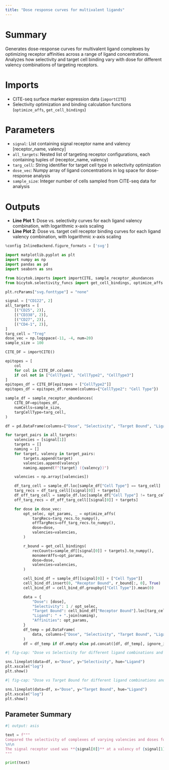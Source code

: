 ```yaml
---
title: "Dose response curves for multivalent ligands"
---
```


# Summary
Generates dose-response curves for multivalent ligand complexes by optimizing receptor affinities across a range of ligand concentrations. Analyzes how selectivity and target cell binding vary with dose for different valency combinations of targeting receptors.

# Imports
- CITE-seq surface marker expression data (`importCITE`)
- Selectivity optimization and binding calculation functions (`optimize_affs`, `get_cell_bindings`)

# Parameters
- `signal`: List containing signal receptor name and valency [receptor_name, valency]
- `all_targets`: Nested list of targeting receptor configurations, each containing tuples of (receptor_name, valency)
- `targ_cell`: String identifier for target cell type in selectivity optimization
- `dose_vec`: Numpy array of ligand concentrations in log space for dose-response analysis
- `sample_size`: Integer number of cells sampled from CITE-seq data for analysis

# Outputs
- **Line Plot 1**: Dose vs. selectivity curves for each ligand valency combination, with logarithmic x-axis scaling
- **Line Plot 2**: Dose vs. target cell receptor binding curves for each ligand valency combination, with logarithmic x-axis scaling

```python
%config InlineBackend.figure_formats = ['svg']

import matplotlib.pyplot as plt
import numpy as np
import pandas as pd
import seaborn as sns

from bicytok.imports import importCITE, sample_receptor_abundances
from bicytok.selectivity_funcs import get_cell_bindings, optimize_affs

plt.rcParams["svg.fonttype"] = "none"

signal = ["CD122", 2]
all_targets = [
    [("CD25", 2)],
    [("CD338", 2)],
    [("CD27", 2)],
    [("CD4-1", 2)],
]
targ_cell = "Treg"
dose_vec = np.logspace(-11, -4, num=20)
sample_size = 100

CITE_DF = importCITE()

epitopes = [
    col
    for col in CITE_DF.columns
    if col not in ["CellType1", "CellType2", "CellType3"]
]
epitopes_df = CITE_DF[epitopes + ["CellType2"]]
epitopes_df = epitopes_df.rename(columns={"CellType2": "Cell Type"})

sample_df = sample_receptor_abundances(
    CITE_DF=epitopes_df,
    numCells=sample_size,
    targCellType=targ_cell,
)

df = pd.DataFrame(columns=["Dose", "Selectivity", "Target Bound", "Ligand"])

for target_pairs in all_targets:
    valencies = [signal[1]]
    targets = []
    naming = []
    for target, valency in target_pairs:
        targets.append(target)
        valencies.append(valency)
        naming.append(f"{target} ({valency})")

    valencies = np.array([valencies])

    df_targ_cell = sample_df.loc[sample_df["Cell Type"] == targ_cell]
    targ_recs = df_targ_cell[[signal[0]] + targets]
    df_off_targ_cell = sample_df.loc[sample_df["Cell Type"] != targ_cell]
    off_targ_recs = df_off_targ_cell[[signal[0]] + targets]

    for dose in dose_vec:
        opt_selec, opt_params, _ = optimize_affs(
            targRecs=targ_recs.to_numpy(),
            offTargRecs=off_targ_recs.to_numpy(),
            dose=dose,
            valencies=valencies,
        )

        r_bound = get_cell_bindings(
            recCounts=sample_df[[signal[0]] + targets].to_numpy(),
            monomerAffs=opt_params,
            dose=dose,
            valencies=valencies,
        )

        cell_bind_df = sample_df[[signal[0]] + ["Cell Type"]]
        cell_bind_df.insert(0, "Receptor Bound", r_bound[:, 0], True)
        cell_bind_df = cell_bind_df.groupby(["Cell Type"]).mean(0)

        data = {
            "Dose": [dose],
            "Selectivity": 1 / opt_selec,
            "Target Bound": cell_bind_df["Receptor Bound"].loc[targ_cell],
            "Ligand": " + ".join(naming),
            "Affinities": opt_params,
        }
        df_temp = pd.DataFrame(
            data, columns=["Dose", "Selectivity", "Target Bound", "Ligand"]
        )
        df = df_temp if df.empty else pd.concat([df, df_temp], ignore_index=True)
```

```python
#| fig-cap: "Dose vs Selectivity for different ligand combinations and doses"

sns.lineplot(data=df, x="Dose", y="Selectivity", hue="Ligand")
plt.xscale("log")
plt.show()
```

```python
#| fig-cap: "Dose vs Target Bound for different ligand combinations and doses"

sns.lineplot(data=df, x="Dose", y="Target Bound", hue="Ligand")
plt.xscale("log")
plt.show()
```

## Parameter Summary
```python
#| output: asis

text = f"""
Compared the selectivity of complexes of varying valencies and doses for the target cell type **{targ_cell}**. The analysis was performed on **{sample_size}** cells sampled from the CITE-seq dataset.
\n\n
The signal receptor used was **{signal[0]}** at a valency of {signal[1]}. The target receptors analyzed were **{', '.join([f'{target[0]} ({target[1]})' for target in all_targets[0]])}**, with valencies of {', '.join([str(target[1]) for target in all_targets[0]])}.
"""

print(text)
```